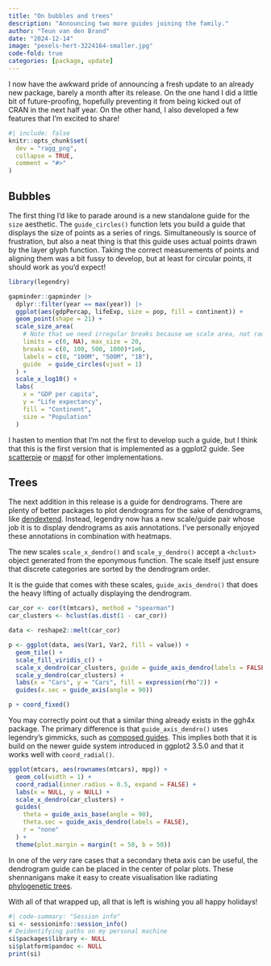 ```yaml
---
title: "On bubbles and trees"
description: "Announcing two more guides joining the family."
author: "Teun van den Brand"
date: "2024-12-14"
image: "pexels-hert-3224164-smaller.jpg"
code-fold: true
categories: [package, update]
---
```


I now have the awkward pride of announcing a fresh update to an already new package, barely a month after its release.
On the one hand I did a little bit of future-proofing, hopefully preventing it from being kicked out of CRAN in the next half year.
On the other hand, I also developed a few features that I'm excited to share!

```r
#| include: false
knitr::opts_chunk$set(
  dev = "ragg_png",
  collapse = TRUE,
  comment = "#>"
)
```

## Bubbles

The first thing I'd like to parade around is a new standalone guide for the `size` aesthetic.
The `guide_circles()` function lets you build a guide that displays the size of points as a series of rings.
Simultaneously is source of frustration, but also a neat thing is that this guide uses actual points drawn by the layer glyph function.
Taking the correct measurements of points and aligning them was a bit fussy to develop, but at least for circular points, it should work as you'd expect!

```r
library(legendry)

gapminder::gapminder |>
  dplyr::filter(year == max(year)) |>
  ggplot(aes(gdpPercap, lifeExp, size = pop, fill = continent)) +
  geom_point(shape = 21) +
  scale_size_area(
    # Note that we need irregular breaks because we scale area, not radius
    limits = c(0, NA), max_size = 20,
    breaks = c(0, 100, 500, 1000)*1e6,
    labels = c(0, "100M", "500M", "1B"),
    guide  = guide_circles(vjust = 1)
  ) +
  scale_x_log10() +
  labs(
    x = "GDP per capita",
    y = "Life expectancy",
    fill = "Continent",
    size = "Population"
  )
```

I hasten to mention that I'm not the first to develop such a guide, but I think that this is the first version that is implemented as a ggplot2 guide. See [scatterpie](https://cran.r-project.org/web/packages/scatterpie/vignettes/scatterpie.html) or [mapsf](https://riatelab.github.io/mapsf/#usage) for other implementations.

## Trees

The next addition in this release is a guide for dendrograms. 
There are plenty of better packages to plot dendrograms for the sake of dendrograms, like [dendextend](https://cran.r-project.org/package=dendextend).
Instead, legendry now has a new scale/guide pair whose job it is to display dendrograms as axis annotations.
I've personally enjoyed these annotations in combination with heatmaps.

The new scales `scale_x_dendro()` and `scale_y_dendro()` accept a `<hclust>` object generated from the eponymous function.
The scale itself just ensure that discrete categories are sorted by the dendrogram order.

It is the guide that comes with these scales, `guide_axis_dendro()` that does the heavy lifting of actually displaying the dendrogram.

```r
car_cor <- cor(t(mtcars), method = "spearman")
car_clusters <- hclust(as.dist(1 - car_cor))

data <- reshape2::melt(car_cor)

p <- ggplot(data, aes(Var1, Var2, fill = value)) +
  geom_tile() +
  scale_fill_viridis_c() +
  scale_x_dendro(car_clusters, guide = guide_axis_dendro(labels = FALSE)) +
  scale_y_dendro(car_clusters) +
  labs(x = "Cars", y = "Cars", fill = expression(rho^2)) +
  guides(x.sec = guide_axis(angle = 90))

p + coord_fixed()
```

You may correctly point out that a similar thing already exists in the ggh4x package.
The primary difference is that `guide_axis_dendro()` uses legendry's gimmicks, such as [composed guides](https://teunbrand.github.io/legendry/articles/guide_composition.html).
This implies both that it is build on the newer guide system introduced in ggplot2 3.5.0 and that it works well with `coord_radial()`.

```r
ggplot(mtcars, aes(rownames(mtcars), mpg)) +
  geom_col(width = 1) +
  coord_radial(inner.radius = 0.5, expand = FALSE) +
  labs(x = NULL, y = NULL) +
  scale_x_dendro(car_clusters) +
  guides(
    theta = guide_axis_base(angle = 90),
    theta.sec = guide_axis_dendro(labels = FALSE),
    r = "none"
  ) +
  theme(plot.margin = margin(t = 50, b = 50))
```

In one of the *very* rare cases that a secondary theta axis can be useful, the dendrogram guide can be placed in the center of polar plots.
These shennanigans make it easy to create visualisation like radiating [phylogenetic trees](https://commons.wikimedia.org/wiki/File:Phylogenetic_Tree_of_Life.png).

With all of that wrapped up, all that is left is wishing you all happy holidays!

```r
#| code-summary: "Session info"
si <- sessioninfo::session_info()
# Deidentifying paths on my personal machine
si$packages$library <- NULL
si$platform$pandoc <- NULL
print(si)
```

